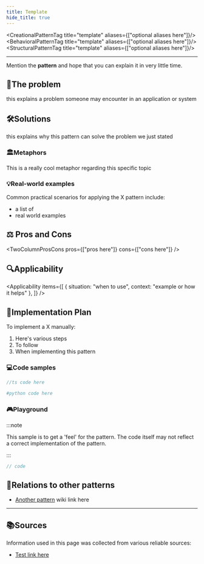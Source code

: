 ```yaml
---
title: Template
hide_title: true
---
```



<CreationalPatternTag title="template" aliases={["optional aliases here"]}/>
<BehavioralPatternTag title="template" aliases={["optional aliases here"]}/>
<StructuralPatternTag title="template" aliases={["optional aliases here"]}/>

---

Mention the **pattern** and hope that you can explain it in very little time.

## 🧩The problem

this explains a problem someone may encounter in an application or system

## 🛠️Solutions

this explains why this pattern can solve the problem we just stated


### 🏛️Metaphors

This is a really cool metaphor regarding this specific topic

### 💡Real-world examples
Common practical scenarios for applying the X pattern include:

- a list of
- real world examples

## ⚖️ Pros and Cons

<TwoColumnProsCons 
  pros={["pros here"]}
  cons={["cons here"]}
/>


## 🔍Applicability

<Applicability items={[
  {
    situation: "when to use",
    context: "example or how it helps"
  },
]} />


## 🧭Implementation Plan

To implement a X manually:

1. Here's various steps
2. To follow
3. When implementing this pattern


### 💻Code samples

<Tabs>
<TabItem value="ts" label="TypeScript">

```ts
//ts code here
```

</TabItem>
<TabItem value="py" label="Python">

```python
#python code here
```

</TabItem> </Tabs>

### 🎮Playground

:::note

This sample is to get a 'feel' for the pattern. The code itself may not reflect a correct implementation of the pattern.

:::

```jsx live
// code
```

## 🔗Relations to other patterns
- [Another pattern](./Creational/singleton.mdx) wiki link here
---

## 📚Sources
Information used in this page was collected from various reliable sources:

- [Test link here](https://www.google.com)